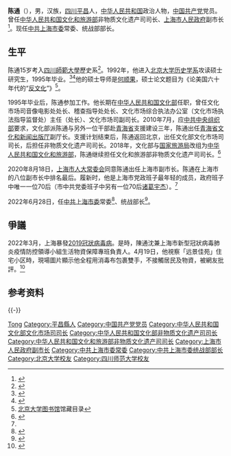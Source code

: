'''陈通'''（{{bd|1972年|10月|}}），男，汉族，[[四川|四川]][[平昌县|平昌]]人，[[中华人民共和国|中华人民共和国]]政治人物，[[中国共产党|中国共产党]]党员。曾任[[中华人民共和国文化和旅游部|中华人民共和国文化和旅游部]]非物质文化遗产司司长、[[上海市人民政府|上海市人民政府]]副市长<ref>{{Cite web|title=陈通任上海市副市长|url=http://www.bjnews.com.cn/news/2020/08/18/759946.html|accessdate=2020-08-18|last=|work=新京报网}}</ref>。现任[[中共上海市委|中共上海市委]]常委、统战部部长。

== 生平 ==
陈通15岁考入[[四川師範大學|四川師範大學]]歷史系<ref>{{Cite news |url=https://udn.com/news/story/7333/4792897 |title=上海高層大風吹！最年輕副市長陳通 當年16歲就上大學 |date=2020-08-19 |work=聯合新聞網 |accessdate=2020-08-20}}</ref>。1992年，他进入[[北京大学历史学系|北京大学历史学系]]攻读硕士研究生，1995年毕业。<ref>{{Cite web |title=北京大学历史学系研究生1992级同学录 |url=https://www.hist.pku.edu.cn/xyk/xyl/277806.htm |accessdate=2020-08-19 |date=2005-07-12 |publisher=北京大学历史学系}}</ref><ref>{{Cite news |url=http://china.caixin.com/2020-08-18/101594159.html |title=人事观察：15岁上大学 “70后”陈通升任上海副市长 |date=2020-08-18 |work=财新网 |accessdate=2020-08-19 |archive-date=2020-08-19 |archive-url=https://web.archive.org/web/20200819050852/http://china.caixin.com/2020-08-18/101594159.html |dead-url=no }}</ref>他的硕士导师是[[何顺果|何顺果]]，硕士论文题目为《论美国六十年代的“[[反文化|反文化]]”》<ref>[[北京大学图书馆|北京大学图书馆]]馆藏目录</ref>。

1995年毕业后，陈通参加工作。他长期在[[中华人民共和国文化部|中华人民共和国文化部]]任职，曾任文化市场司音像电影处处长、稽查指导处处长、文化市场综合执法办公室（文化市场执法指导监督处）主任（处长）、文化市场司副司长。2010年7月，应[[中共中央组织部|中共中央组织部]]要求，文化部派陈通与另外一位干部赴[[青海省|青海省]]支援建设三年，陈通出任[[青海省文化和新闻出版厅|青海省文化和新闻出版厅]]副厅长。支援计划结束后，陈通返回北京，出任文化部文化市场司司长，后担任非物质文化遗产司司长。2018年，文化部与[[国家旅游局|国家旅游局]]改组为[[中华人民共和国文化和旅游部|中华人民共和国文化和旅游部]]，陈通继续担任文化和旅游部非物质文化遗产司司长。<ref name="airdrop">{{Cite news |url=https://news.sina.cn/gn/2020-08-18/detail-iivhvpwy1743642.d.html |title=“京官”空降 上海市政府领导班子唯一“70后”是他 |date=2020-08-18 |work=北京青年报 |via=新浪 |accessdate=2020-08-19}}</ref>

2020年8月18日，[[上海市人大常委会|上海市人大常委会]]同意陈通出任上海市副市长。陈通在上海市的八位副市长中排名最后。履新时，他是上海市党政班子最年轻的成员，政府班子中唯一一位70后（市中共党委班子中另有一位70后[[诸葛宇杰|诸葛宇杰]]）。<ref name="airdrop" />

2022年6月28日，任[[中共上海市委|中共上海市委]]常委<ref>{{Cite_web|url=https://www.jfdaily.com/staticsg/res/html/web/newsDetail.html?id=502798&sid=11|title=十二届上海市委一次全会举行，选出新一届市委领导班子|date=2022-06-28}}</ref>、统战部长<ref>{{Cite_web|url=http://district.ce.cn/newarea/sddy/202207/01/t20220701_37822093.shtml|title=陈通任上海市委统战部部长|date=2022-07-01|work=中国经济综合}}</ref>。

== 爭議 ==
2022年3月，上海暴發[[2022年3月上海市2019冠状病毒病聚集性疫情|2019冠狀病毒病]]。是時，陳通沈兼上海市新型冠狀病毒肺炎疫情防控領導小組生活物資保障專班負責人。4月19日，他視察「远景佳苑」住宅小区時，現場圖片顯示他全程用消毒布包裹雙手，不接觸居民及物資，被網友批評。<ref>{{Cite web|title=上海副市长视察居民疫况被疑假模假样|https://www.rfi.fr/cn/%E4%B8%AD%E5%9B%BD/20220420-%E4%B8%8A%E6%B5%B7%E5%89%AF%E5%B8%82%E9%95%BF%E8%A7%86%E5%AF%9F%E5%B1%85%E6%B0%91%E7%96%AB%E5%86%B5%E8%A2%AB%E7%96%91%E5%81%87%E6%A8%A1%E5%81%87%E6%A0%B7|accessdate=2022-05-05|last=|work=RFI}}</ref>

== 参考资料 ==
{{reflist}}

{{-}}
{{start box}}
{{s-ppo|{{cpc}}}}
{{s-before|[[郑钢淼|郑钢淼]]}}
{{s-title|[[中国共产党|中国共产党]][[中国共产党上海市委员会|上海市委统战部]]部长|2022年6月-}}
{{s-inc}}
{{end box}}

{{上海市领导人}}

{{Authority control}}
{{DEFAULTSORT:Chen陈}}
[[Category:陈姓|Tong]]
[[Category:平昌縣人|Category:平昌縣人]]
[[Category:中国共产党党员|Category:中国共产党党员]]
[[Category:中华人民共和国文化部文化市场司司长|Category:中华人民共和国文化部文化市场司司长]]
[[Category:中华人民共和国文化部非物质文化遗产司司长|Category:中华人民共和国文化部非物质文化遗产司司长]]
[[Category:中华人民共和国文化和旅游部非物质文化遗产司司长|Category:中华人民共和国文化和旅游部非物质文化遗产司司长]]
[[Category:上海市人民政府副市长|Category:上海市人民政府副市长]]
[[Category:中共上海市委常委|Category:中共上海市委常委]]
[[Category:中共上海市委统战部部长|Category:中共上海市委统战部部长]]
[[Category:北京大学校友|Category:北京大学校友]]
[[Category:四川师范大学校友|Category:四川师范大学校友]]